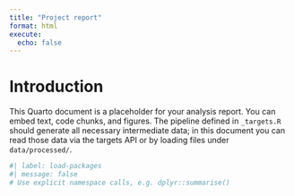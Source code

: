 ```yaml
---
title: "Project report"
format: html
execute:
  echo: false
---
```


# Introduction

This Quarto document is a placeholder for your analysis report.  You can
embed text, code chunks, and figures.  The pipeline defined in
`_targets.R` should generate all necessary intermediate data; in this
document you can read those data via the targets API or by loading
files under `data/processed/`.

```r
#| label: load-packages
#| message: false
# Use explicit namespace calls, e.g. dplyr::summarise()
```
